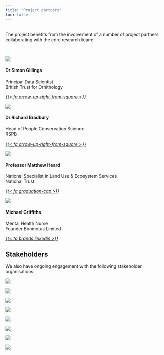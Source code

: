 ```yaml
---
title: "Project partners"
toc: false
---
```


<br />
The project benefits from the involvement of a number of project partners collaborating with the core research team:

<br />

::: {.grid}

::: {.g-col-12 .g-col-md-3}
<div class="card h-100">
<img src="images/bto_wbg.png" class="card-img-top">
<div class="card-body d-flex flex-column">
<h4 class="card-title">Dr Simon Gillings</h4>
<p class="card-subtitle">Principal Data Scientist<br>
British Trust for Ornithology</p>
<div class="text-center">
<a href="https://www.bto.org/about-bto/our-staff/simon-gillings"><i>{{< fa arrow-up-right-from-square >}}</i></a>
</div>
</div>
</div>

:::

::: {.g-col-12 .g-col-md-3}
<div class="card h-100">
<img src="images/RSPB_Logo_2022.png" class="card-img-top">
<div class="card-body d-flex flex-column">
<h4 class="card-title">Dr Richard Bradbury</h4>
<p class="card-subtitle">Head of People Conservation Science<br>
RSPB</p>
<div class="text-center">
<a href="https://www.rspb.org.uk/our-work/conservation/centre-for-conservation-science/our-team/richard-bradbury/"><i>{{< fa arrow-up-right-from-square >}}</i></a>
</div>
</div>
</div>

:::

::: {.g-col-12 .g-col-md-3}
<div class="card h-100">
<img src="images/national-trust-vector-logo.png" class="card-img-top">
<div class="card-body d-flex flex-column">
<h4 class="card-title">Professor Matthew Heard</h4>
<p class="card-subtitle">National Specialist in Land Use & Ecosystem Services<br>
National Trust</p>
<div class="text-center">
<a href="chttps://scholar.google.co.uk/citations?user=kQ1FKPUAAAAJ&hl=en"><i>{{< fa graduation-cap >}}</i> </a>
</div>
</div>
</div>

:::

::: {.g-col-12 .g-col-md-3}
<div class="card h-100">
<img src="images/dunno.jpg" class="card-img-top">
<div class="card-body d-flex flex-column">
<h4 class="card-title">Michael Griffiths</h4>
<p class="card-subtitle">Mental Health Nurse<br>
Founder Bonmotus Limited</p>
<div class="text-center">
<a href="https://www.google.com/url?sa=t&rct=j&q=&esrc=s&source=web&cd=&cad=rja&uact=8&ved=2ahUKEwirzqHUp-D8AhVJg1wKHfPODdEQFnoECAkQAQ&url=https%3A%2F%2Fuk.linkedin.com%2Fin%2Fmichael-griffiths-30296b203&usg=AOvVaw1WRSYqiGpmthy-2gT7TnFs"><i>{{< fa brands linkedin >}}</i></a>
</div>
</div>
</div>

:::



::: {.g-col-12}
# Stakeholders 

We also have ongoing engagement with the following stakeholder organisations:

:::

:::

::: light-mode
::: {layout-nrow=1 layout-valign="center"}
[![](images/natural-england-logo.png)](https://www.gov.uk/government/organisations/natural-england)

[![](images/Arup_Red_RGB.png)](https://www.arup.com/)

[![](images/SURREY_LOGO.png)](https://www.surreywildlifetrust.org/)

[![](images/tc-logo.png)](https://tranquilcity.co.uk/)
:::
:::


::: dark-mode
::: {layout-nrow=1 layout-valign="center"}
[![](images/natural-england-logo.png)](https://www.gov.uk/government/organisations/natural-england)

[![](images/Arup_Red_RGB.png)](https://www.arup.com/)

[![](images/SURREY_LOGO_bw.png)](https://www.surreywildlifetrust.org/)

[![](images/tc-logo_white.png)](https://tranquilcity.co.uk/)
:::
:::
